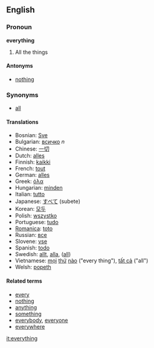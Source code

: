 ==English==
===Pronoun===
'''everything'''
# All the things

==== Antonyms ====
*[[nothing]]

===Synonyms===
*[[all]]

====Translations====
*Bosnian: [[Sve]]
*Bulgarian: [[всичко]] ''n''
*Chinese: [[一切]]
*Dutch: [[alles]]
*Finnish: [[kaikki]]
*French: [[tout]]
*German: [[alles]]
*Greek: [[όλα]]
*Hungarian: [[minden]]
*Italian: [[tutto]]
*Japanese: [[すべて]] (subete)
*Korean: [[모두]]
*Polish: [[wszystko]]
*Portuguese: [[tudo]]
*[[Romanica]]: [[toto]]
*Russian: [[все]]
*Slovene: [[vse]]
*Spanish: [[todo]]
*Swedish: [[allt]], [[alla]], ([[all]])
*Vietnamese: [[mọi]] [[thứ]] [[nào]] ("every thing"), [[tất cả]] ("all")
*Welsh: [[popeth]]

====Related terms====
*[[every]]
*[[nothing]]
*[[anything]]
*[[something]]
*[[everybody]], [[everyone]]
*[[everywhere]]

[[it:everything]]